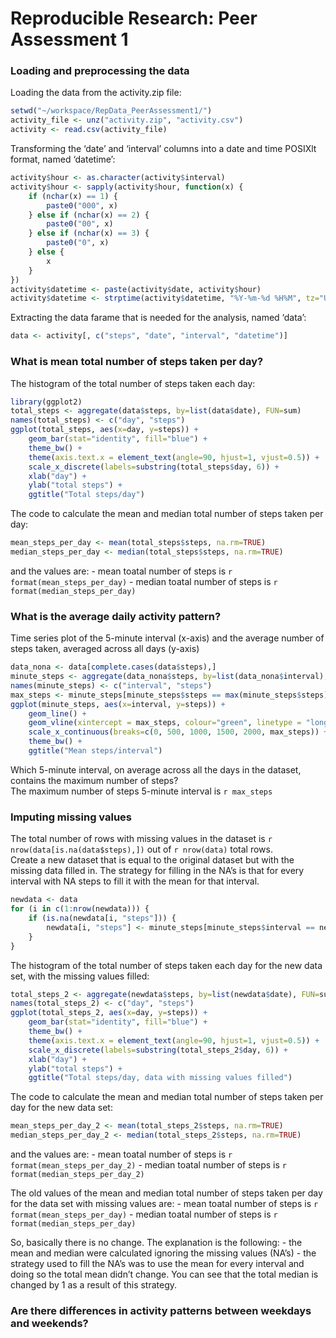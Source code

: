 Reproducible Research: Peer Assessment 1
========================================

### Loading and preprocessing the data
Loading the data from the activity.zip file:
```r
setwd("~/workspace/RepData_PeerAssessment1/")
activity_file <- unz("activity.zip", "activity.csv")
activity <- read.csv(activity_file)
```
Transforming the 'date' and 'interval' columns into a date and time POSIXlt format, named 'datetime':
```r
activity$hour <- as.character(activity$interval)
activity$hour <- sapply(activity$hour, function(x) {
    if (nchar(x) == 1) {
        paste0("000", x)
    } else if (nchar(x) == 2) {
        paste0("00", x)
    } else if (nchar(x) == 3) {
        paste0("0", x)
    } else {
        x
    }
})
activity$datetime <- paste(activity$date, activity$hour)
activity$datetime <- strptime(activity$datetime, "%Y-%m-%d %H%M", tz="UTC")
```
Extracting the data farame that is needed for the analysis, named 'data':
```r
data <- activity[, c("steps", "date", "interval", "datetime")]
```

### What is mean total number of steps taken per day?
The histogram of the total number of steps taken each day:
```r
library(ggplot2)
total_steps <- aggregate(data$steps, by=list(data$date), FUN=sum)
names(total_steps) <- c("day", "steps")
ggplot(total_steps, aes(x=day, y=steps)) +
    geom_bar(stat="identity", fill="blue") +
    theme_bw() +
    theme(axis.text.x = element_text(angle=90, hjust=1, vjust=0.5)) +
    scale_x_discrete(labels=substring(total_steps$day, 6)) +
    xlab("day") +
    ylab("total steps") +
    ggtitle("Total steps/day")
```

The code to calculate the mean and median total number of steps taken per day:
```r
mean_steps_per_day <- mean(total_steps$steps, na.rm=TRUE)
median_steps_per_day <- median(total_steps$steps, na.rm=TRUE)
```
and the values are:
- mean toatal number of steps is `r format(mean_steps_per_day)`
- median toatal number of steps is `r format(median_steps_per_day)`

### What is the average daily activity pattern?
Time series plot of the 5-minute interval (x-axis) and the average number of steps taken, averaged across all days (y-axis)

```r
data_nona <- data[complete.cases(data$steps),]
minute_steps <- aggregate(data_nona$steps, by=list(data_nona$interval), FUN=mean)
names(minute_steps) <- c("interval", "steps")
max_steps <- minute_steps[minute_steps$steps == max(minute_steps$steps), "interval"]
ggplot(minute_steps, aes(x=interval, y=steps)) +
    geom_line() +
    geom_vline(xintercept = max_steps, colour="green", linetype = "longdash") +
    scale_x_continuous(breaks=c(0, 500, 1000, 1500, 2000, max_steps)) +
    theme_bw() +
    ggtitle("Mean steps/interval")
```

Which 5-minute interval, on average across all the days in the dataset, contains the maximum number of steps?  
The maximum number of steps 5-minute interval is `r max_steps`

### Imputing missing values
The total number of rows with missing values in the dataset is `r nrow(data[is.na(data$steps),])` out of `r nrow(data)` total rows.  
Create a new dataset that is equal to the original dataset but with the missing data filled in. The strategy for filling in the NA's is that for every interval with NA steps to fill it with the mean for that interval.
```r
newdata <- data
for (i in c(1:nrow(newdata))) {
    if (is.na(newdata[i, "steps"])) {
        newdata[i, "steps"] <- minute_steps[minute_steps$interval == newdata[i, "interval"], "steps"]
    }
}
```
The histogram of the total number of steps taken each day for the new data set, with the missing values filled:
```r
total_steps_2 <- aggregate(newdata$steps, by=list(newdata$date), FUN=sum)
names(total_steps_2) <- c("day", "steps")
ggplot(total_steps_2, aes(x=day, y=steps)) +
    geom_bar(stat="identity", fill="blue") +
    theme_bw() +
    theme(axis.text.x = element_text(angle=90, hjust=1, vjust=0.5)) +
    scale_x_discrete(labels=substring(total_steps_2$day, 6)) +
    xlab("day") +
    ylab("total steps") +
    ggtitle("Total steps/day, data with missing values filled")
```

The code to calculate the mean and median total number of steps taken per day for the new data set:
```r
mean_steps_per_day_2 <- mean(total_steps_2$steps, na.rm=TRUE)
median_steps_per_day_2 <- median(total_steps_2$steps, na.rm=TRUE)
```
and the values are:
- mean toatal number of steps is `r format(mean_steps_per_day_2)`
- median toatal number of steps is `r format(median_steps_per_day_2)`  

The old values of the mean and median total number of steps taken per day for the data set with missing values are: 
- mean toatal number of steps is `r format(mean_steps_per_day)`
- median toatal number of steps is `r format(median_steps_per_day)`  

So, basically there is no change. The explanation is the following:
- the mean and median were calculated ignoring the missing values (NA's)
- the strategy used to fill the NA's was to use the mean for every interval and doing so the total mean didn't change. You can see that the total median is changed by 1 as a result of this strategy.

### Are there differences in activity patterns between weekdays and weekends?
